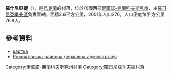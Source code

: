 {{coord|48|52|9|N|24|12|13|E|scale:30000|display=title}}

'''羅什尼亞捷'''（{{lang-uk|Рошняте}}），是[[烏克蘭|烏克蘭]]的村落，位於該國西部[[伊萬諾-弗蘭科夫斯克州|伊萬諾-弗蘭科夫斯克州]]，由[[羅日尼亞季夫區|羅日尼亞季夫區]]負責管轄，面積3.6平方公里，2001年人口276，人口密度每平方公里76.6人。

==參考資料==
* [http://gska2.rada.gov.ua/pls/z7502/A005?rf7571=14100 картка]{{dead link|date=2018年4月 |bot=InternetArchiveBot |fix-attempted=yes }}
* [http://ww2.gov.if.ua/rojnyatynska/ua/3645.htm Рожнятівська районна державна адміністрація]{{Dead link|date=2018年9月 |bot=InternetArchiveBot |fix-attempted=yes }}

{{DEFAULTSORT:Рошняте}}
[[Category:伊萬諾-弗蘭科夫斯克州村落|Category:伊萬諾-弗蘭科夫斯克州村落]]
[[Category:羅日尼亞季夫區村落|Category:羅日尼亞季夫區村落]]


{{IvanoFrankivsk-geo-stub}}
